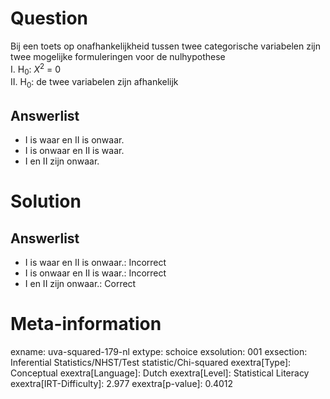 Question
========

Bij een toets op onafhankelijkheid tussen twee categorische variabelen
zijn twee mogelijke formuleringen voor de nulhypothese\
I. H~0~: *X*^2^ = 0\
II. H~0~: de twee variabelen zijn afhankelijk

Answerlist
----------

* I is waar en II is onwaar.
* I is onwaar en II is waar.
* I en II zijn onwaar.

Solution
========

Answerlist
----------

* I is waar en II is onwaar.: Incorrect
* I is onwaar en II is waar.: Incorrect
* I en II zijn onwaar.: Correct

Meta-information
================
exname: uva-squared-179-nl
extype: schoice
exsolution: 001
exsection: Inferential Statistics/NHST/Test statistic/Chi-squared
exextra[Type]: Conceptual
exextra[Language]: Dutch
exextra[Level]: Statistical Literacy
exextra[IRT-Difficulty]: 2.977
exextra[p-value]: 0.4012
